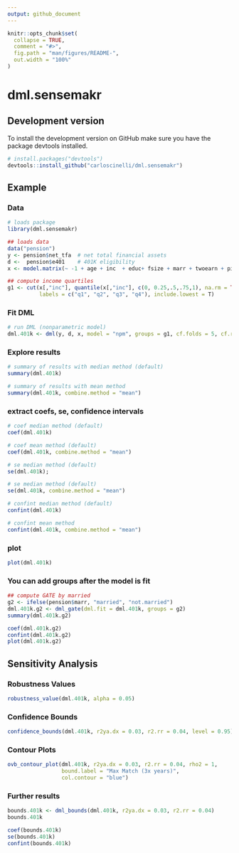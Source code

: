 ```yaml
---
output: github_document
---
```


<!-- README.md is generated from README.Rmd. Please edit that file -->

```r
knitr::opts_chunk$set(
  collapse = TRUE,
  comment = "#>",
  fig.path = "man/figures/README-",
  out.width = "100%"
)
```

# dml.sensemakr

<!-- badges: start -->
<!-- badges: end -->


## Development version

To install the development version on GitHub make sure you have the package devtools installed.

```r
# install.packages("devtools") 
devtools::install_github("carloscinelli/dml.sensemakr")
```



## Example

### Data
```r
# loads package
library(dml.sensemakr)

## loads data
data("pension")
y <- pension$net_tfa  # net total financial assets
d <-  pension$e401    # 401K eligibility
x <- model.matrix(~ -1 + age + inc  + educ+ fsize + marr + twoearn + pira + hown, data = pension)

## compute income quartiles
g1 <- cut(x[,"inc"], quantile(x[,"inc"], c(0, 0.25,.5,.75,1), na.rm = TRUE), 
          labels = c("q1", "q2", "q3", "q4"), include.lowest = T)
```

### Fit DML
```r
# run DML (nonparametric model)
dml.401k <- dml(y, d, x, model = "npm", groups = g1, cf.folds = 5, cf.reps = 5)
```

### Explore results
```r
# summary of results with median method (default)
summary(dml.401k)

# summary of results with mean method
summary(dml.401k, combine.method = "mean")
```

### extract coefs, se, confidence intervals
```r
# coef median method (default)
coef(dml.401k)

# coef mean method (default)
coef(dml.401k, combine.method = "mean")

# se median method (default)
se(dml.401k); 

# se median method (default)
se(dml.401k, combine.method = "mean")

# confint median method (default)
confint(dml.401k) 

# confint mean method
confint(dml.401k, combine.method = "mean")
```



### plot

```r
plot(dml.401k)
```

### You can add groups after the model is fit

```r
## compute GATE by married
g2 <- ifelse(pension$marr, "married", "not.married")
dml.401k.g2 <- dml_gate(dml.fit = dml.401k, groups = g2)
summary(dml.401k.g2)

coef(dml.401k.g2)
confint(dml.401k.g2)
plot(dml.401k.g2)
```

## Sensitivity Analysis

### Robustness Values

```r
robustness_value(dml.401k, alpha = 0.05)
```
### Confidence Bounds

```r
confidence_bounds(dml.401k, r2ya.dx = 0.03, r2.rr = 0.04, level = 0.95)
```

### Contour Plots

```r
ovb_contour_plot(dml.401k, r2ya.dx = 0.03, r2.rr = 0.04, rho2 = 1,
                 bound.label = "Max Match (3x years)",
                 col.contour = "blue")
```


### Further results

```r
bounds.401k <- dml_bounds(dml.401k, r2ya.dx = 0.03, r2.rr = 0.04)
bounds.401k
```

```r
coef(bounds.401k)
se(bounds.401k)
confint(bounds.401k)
```

